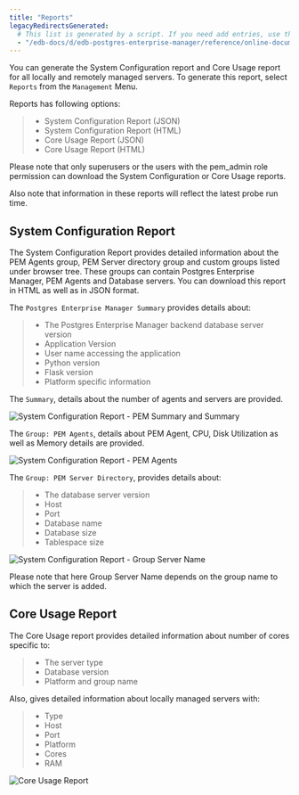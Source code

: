 ```yaml
---
title: "Reports"
legacyRedirectsGenerated:
  # This list is generated by a script. If you need add entries, use the `legacyRedirects` key.
  - "/edb-docs/d/edb-postgres-enterprise-manager/reference/online-documentation/8.0/reports.html"
---
```


<div id="reports" class="registered_link"></div>

You can generate the System Configuration report and Core Usage report for all locally and remotely managed servers. To generate this report, select `Reports` from the `Management` Menu.

Reports has following options:

> -   System Configuration Report (JSON)
> -   System Configuration Report (HTML)
> -   Core Usage Report (JSON)
> -   Core Usage Report (HTML)

Please note that only superusers or the users with the pem_admin role permission can download the System Configuration or Core Usage reports.

Also note that information in these reports will reflect the latest probe run time.

## System Configuration Report

The System Configuration Report provides detailed information about the PEM Agents group, PEM Server directory group and custom groups listed under browser tree. These groups can contain Postgres Enterprise Manager, PEM Agents and Database servers. You can download this report in HTML as well as in JSON format.

The `Postgres Enterprise Manager Summary` provides details about:

> -   The Postgres Enterprise Manager backend database server version
> -   Application Version
> -   User name accessing the application
> -   Python version
> -   Flask version
> -   Platform specific information

The `Summary`, details about the number of agents and servers are provided.

![System Configuration Report - PEM Summary and Summary](../images/system_configuration_report_pem_summary_and_summary.png)

The `Group: PEM Agents`, details about PEM Agent, CPU, Disk Utilization as well as Memory details are provided.

![System Configuration Report - PEM Agents](../images/system_configuration_report_pem_agents.png)

The `Group: PEM Server Directory`, provides details about:

> -   The database server version
> -   Host
> -   Port
> -   Database name
> -   Database size
> -   Tablespace size

![System Configuration Report - Group Server Name](../images/system_configuration_report_pem_server_directory.png)

Please note that here Group Server Name depends on the group name to which the server is added.

## Core Usage Report

The Core Usage report provides detailed information about number of cores specific to:

> -   The server type
> -   Database version
> -   Platform and group name

Also, gives detailed information about locally managed servers with:

> -   Type
> -   Host
> -   Port
> -   Platform
> -   Cores
> -   RAM

![Core Usage Report](../images/core_usage_report.png)

